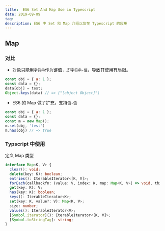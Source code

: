 ```yaml
---
title:  ES6 Set And Map Use in Typescript
date: 2019-09-09
tag: 
description: ES6 中 Set 和 Map 介绍以及在 Typescript 的应用
---
```


## Map
### 对比
- 对象只能用`字符串`作为键值，即`字符串-值`，导致其使用有局限。
```js
const obj = { a: 1 };
const data = {};
data[obj] = test;
Object.keys(data) // => ["[object Object]"]
```
- ES6 的 Map 做了扩充，支持`值-值`
```js
const obj = { a: 1 };
const data = {};
const m = new Map();
m.set(obj, 'test')
m.has(obj) // => true
```
### Typscript 中使用
定义 Map 类型
```Typescript
interface Map<K, V> {
  clear(): void;
  delete(key: K): boolean;
  entries(): IterableIterator<[K, V]>;
  forEach(callbackfn: (value: V, index: K, map: Map<K, V>) => void, thisArg?: any): void;
  get(key: K): V;
  has(key: K): boolean;
  keys(): IterableIterator<K>;
  set(key: K, value?: V): Map<K, V>;
  size: number;
  values(): IterableIterator<V>;
  [Symbol.iterator](): IterableIterator<[K, V]>;
  [Symbol.toStringTag]: string;
}
```
